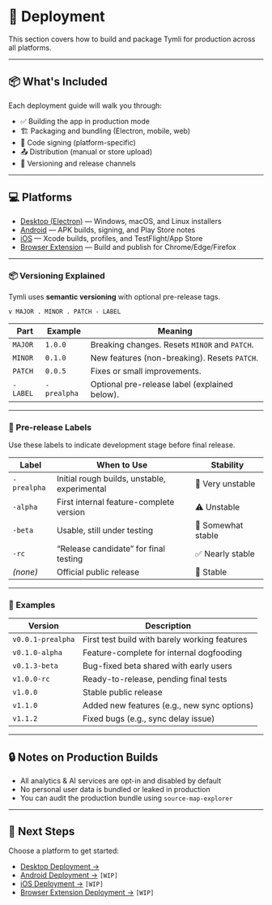 # 🚀 Deployment

This section covers how to build and package Tymli for production across all platforms.

---

## 📦 What's Included

Each deployment guide will walk you through:

- ✅ Building the app in production mode
- 🏗 Packaging and bundling (Electron, mobile, web)
- 🔐 Code signing (platform-specific)
- 📤 Distribution (manual or store upload)
- 🔄 Versioning and release channels

---

## 💻 Platforms

- [Desktop (Electron)](./desktop.md) — Windows, macOS, and Linux installers  
- [Android](./android.md) — APK builds, signing, and Play Store notes  
- [iOS](./ios.md) — Xcode builds, profiles, and TestFlight/App Store  
- [Browser Extension](./extension.md) — Build and publish for Chrome/Edge/Firefox  

---

### 📦 Versioning Explained

Tymli uses **semantic versioning** with optional pre-release tags.

```text
v MAJOR . MINOR . PATCH - LABEL
```

| Part     | Example     | Meaning                                       |
| -------- | ----------- | --------------------------------------------- |
| `MAJOR`  | `1.0.0`     | Breaking changes. Resets `MINOR` and `PATCH`. |
| `MINOR`  | `0.1.0`     | New features (non-breaking). Resets `PATCH`.  |
| `PATCH`  | `0.0.5`     | Fixes or small improvements.                  |
| `-LABEL` | `-prealpha` | Optional pre-release label (explained below). |

---

### 🔖 Pre-release Labels

Use these labels to indicate development stage before final release.

| Label       | When to Use                                  | Stability          |
| ----------- | -------------------------------------------- | ------------------ |
| `-prealpha` | Initial rough builds, unstable, experimental | 🚧 Very unstable   |
| `-alpha`    | First internal feature-complete version      | ⚠️ Unstable        |
| `-beta`     | Usable, still under testing                  | 🧪 Somewhat stable |
| `-rc`       | “Release candidate” for final testing        | ✅ Nearly stable    |
| *(none)*    | Official public release                      | 🎉 Stable          |

---

### 🧠 Examples

| Version           | Description                                   |
| ----------------- | --------------------------------------------- |
| `v0.0.1-prealpha` | First test build with barely working features |
| `v0.1.0-alpha`    | Feature-complete for internal dogfooding      |
| `v0.1.3-beta`     | Bug-fixed beta shared with early users        |
| `v1.0.0-rc`       | Ready-to-release, pending final tests         |
| `v1.0.0`          | Stable public release                         |
| `v1.1.0`          | Added new features (e.g., new sync options)   |
| `v1.1.2`          | Fixed bugs (e.g., sync delay issue)           |

---

## 🔒 Notes on Production Builds

- All analytics & AI services are opt-in and disabled by default
- No personal user data is bundled or leaked in production
- You can audit the production bundle using `source-map-explorer`

---

## 📘 Next Steps

Choose a platform to get started:

- [Desktop Deployment →](./3-deployment/1-desktop.md)
- [Android Deployment →](./android.md) `[WIP]`
- [iOS Deployment →](./ios.md) `[WIP]`
- [Browser Extension Deployment →](./extension.md) `[WIP]`
